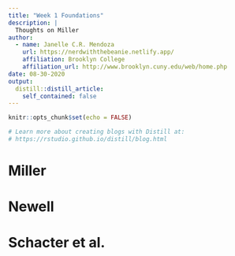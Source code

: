 ```yaml
---
title: "Week 1 Foundations"
description: |
  Thoughts on Miller
author:
  - name: Janelle C.R. Mendoza 
    url: https://nerdwiththebeanie.netlify.app/
    affiliation: Brooklyn College
    affiliation_url: http://www.brooklyn.cuny.edu/web/home.php
date: 08-30-2020
output:
  distill::distill_article:
    self_contained: false
---
```


```r
knitr::opts_chunk$set(echo = FALSE)

# Learn more about creating blogs with Distill at:
# https://rstudio.github.io/distill/blog.html

```

# Miller


# Newell

# Schacter et al.